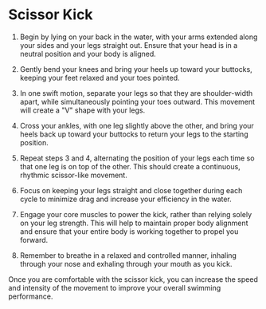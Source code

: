 # Scissor Kick
1. Begin by lying on your back in the water, with your arms extended along your sides and your legs straight out. Ensure that your head is in a neutral position and your body is aligned.

2. Gently bend your knees and bring your heels up toward your buttocks, keeping your feet relaxed and your toes pointed.

3. In one swift motion, separate your legs so that they are shoulder-width apart, while simultaneously pointing your toes outward. This movement will create a "V" shape with your legs.

4. Cross your ankles, with one leg slightly above the other, and bring your heels back up toward your buttocks to return your legs to the starting position.

5. Repeat steps 3 and 4, alternating the position of your legs each time so that one leg is on top of the other. This should create a continuous, rhythmic scissor-like movement.

6. Focus on keeping your legs straight and close together during each cycle to minimize drag and increase your efficiency in the water.

7. Engage your core muscles to power the kick, rather than relying solely on your leg strength. This will help to maintain proper body alignment and ensure that your entire body is working together to propel you forward.

8. Remember to breathe in a relaxed and controlled manner, inhaling through your nose and exhaling through your mouth as you kick.

Once you are comfortable with the scissor kick, you can increase the speed and intensity of the movement to improve your overall swimming performance.